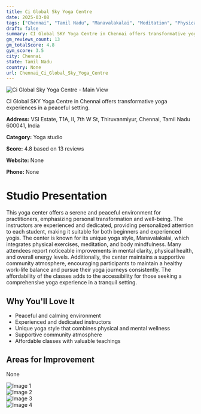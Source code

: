 ```yaml
---
title: Ci Global Sky Yoga Centre
date: 2025-03-08
tags: ["Chennai", "Tamil Nadu", "Manavalakalai", "Meditation", "Physical exercises", "peaceful", "transformative", "Chennai"]  
draft: false
summary: CI Global SKY Yoga Centre in Chennai offers transformative yoga experiences in a peaceful setting.
gm_reviews_count: 13
gm_totalScore: 4.8
gym_score: 3.5
city: Chennai
state: Tamil Nadu
country: None
url: Chennai_Ci_Global_Sky_Yoga_Centre
---
```


<div className="aspect-[16/9] relative my-8">
  <img 
    src="https://lh5.googleusercontent.com/p/AF1QipMtuWh6s_BU1SWDeky2oA-MRzNKpmHOzQP7Nr4r=w1920-h1080-k-no"
    alt="Ci Global Sky Yoga Centre - Main View"
    className="object-cover absolute inset-0 w-full h-full rounded-lg"
  />
</div>

CI Global SKY Yoga Centre in Chennai offers transformative yoga experiences in a peaceful setting.

**Address:** VSI Estate, T1A, II, 7th W St, Thiruvanmiyur, Chennai, Tamil Nadu 600041, India

**Category:** Yoga studio

**Score:** 4.8 based on 13 reviews

**Website:** None

**Phone:** None

# Studio Presentation

This yoga center offers a serene and peaceful environment for practitioners, emphasizing personal transformation and well-being. The instructors are experienced and dedicated, providing personalized attention to each student, making it suitable for both beginners and experienced yogis. The center is known for its unique yoga style, Manavalakalai, which integrates physical exercises, meditation, and body mindfulness. Many attendees report noticeable improvements in mental clarity, physical health, and overall energy levels. Additionally, the center maintains a supportive community atmosphere, encouraging participants to maintain a healthy work-life balance and pursue their yoga journeys consistently. The affordability of the classes adds to the accessibility for those seeking a comprehensive yoga experience in a tranquil setting.

## Why You'll Love It

- Peaceful and calming environment
- Experienced and dedicated instructors
- Unique yoga style that combines physical and mental wellness
- Supportive community atmosphere
- Affordable classes with valuable teachings

## Areas for Improvement

None

<div className="grid grid-cols-1 xl:grid-cols-2 gap-4 my-8">
<div className="aspect-[4/3] relative"><img src="https://lh3.googleusercontent.com/p/AF1QipNEIT9uYWXHqniVdLdmdfxh8bLjRQNATmcQWhss=w1920-h1080-k-no" alt="Image 1" className="object-cover absolute inset-0 w-full h-full rounded-lg" /></div>
<div className="aspect-[4/3] relative"><img src="https://lh5.googleusercontent.com/p/AF1QipOidHlyLTuSTRrTyezMso_GkQhRaRZmr5vyCrng=w1920-h1080-k-no" alt="Image 2" className="object-cover absolute inset-0 w-full h-full rounded-lg" /></div>
<div className="aspect-[4/3] relative"><img src="https://lh5.googleusercontent.com/p/AF1QipNGE-SgNS1o0FIbdUewW4z5SsZLNnMBEFLsvulp=w1920-h1080-k-no" alt="Image 3" className="object-cover absolute inset-0 w-full h-full rounded-lg" /></div>
<div className="aspect-[4/3] relative"><img src="https://lh5.googleusercontent.com/p/AF1QipMCW9cdNOV7M2Y9PR8yMBqCu6BXQ9WzxOZGBY2e=w1920-h1080-k-no" alt="Image 4" className="object-cover absolute inset-0 w-full h-full rounded-lg" /></div>
</div>
